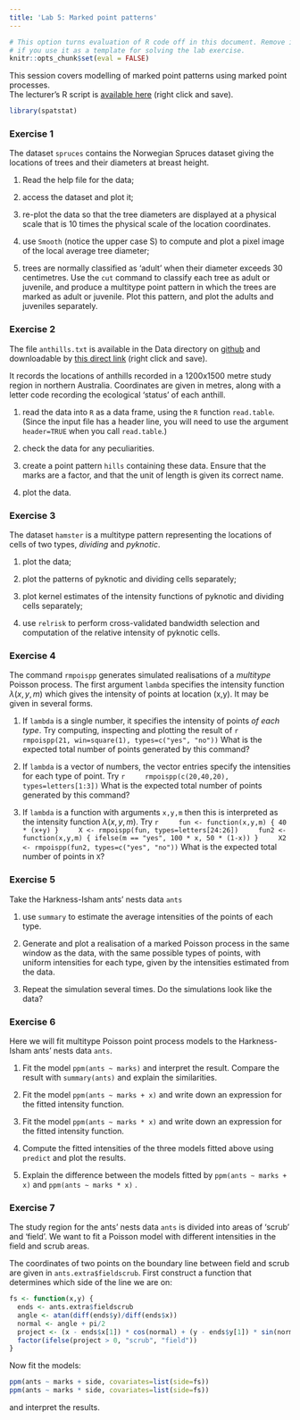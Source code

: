 ```yaml
---
title: 'Lab 5: Marked point patterns'
---
```


```r
# This option turns evaluation of R code off in this document. Remove it
# if you use it as a template for solving the lab exercise.
knitr::opts_chunk$set(eval = FALSE)
```

This session covers modelling of marked point patterns using marked
point processes.  
The lecturer's R script is [available here](https://raw.githubusercontent.com/spatstat/AAU2015/master/Scripts/script05.R) (right click and save).

```r
library(spatstat)
```

### Exercise 1

The dataset `spruces` contains the Norwegian Spruces
dataset giving the locations of trees and their diameters at breast
height.

1.  Read the help file for the data;

2.  access the dataset and plot it;

3.  re-plot the data so that the tree diameters are displayed at a
    physical scale that is 10 times the physical scale of the
    location coordinates.

4.  use `Smooth` (notice the upper case S) to compute and plot a
    pixel image of the local average tree diameter;

5.  trees are normally classified as ‘adult’ when their diameter
    exceeds 30 centimetres. Use the `cut` command to
    classify each tree as adult or juvenile, and produce a multitype
    point pattern in which the trees are marked as adult or
    juvenile. Plot this pattern, and plot the adults and juveniles
    separately.

### Exercise 2

The file `anthills.txt` is available in the Data directory on 
[github](https://github.com/spatstat/AAU2015) and downloadable by 
[this direct link](https://raw.githubusercontent.com/spatstat/AAU2015/master/Data/anthills.txt) (right click and save).

It records the locations of anthills recorded in a
1200x1500 metre study region in northern Australia.
Coordinates are given in metres, along with a letter code recording
the ecological ‘status’ of each anthill.

1.  read the data into `R` as a data frame, using the `R` function
    `read.table`. (Since the input file has a header line, you
    will need to use the argument `header=TRUE` when you call
    `read.table`.)

2.  check the data for any peculiarities.

3.  create a point pattern `hills` containing these data.
    Ensure that the marks are a factor, and that the unit of length
    is given its correct name.

4.  plot the data.


### Exercise 3

The dataset `hamster` is a multitype pattern representing
the locations of cells of two types, *dividing* and *pyknotic*.

1.  plot the data;

2.  plot the patterns of pyknotic and dividing cells separately;

3.  plot kernel estimates of the intensity functions of pyknotic and
    dividing cells separately;

4.  use `relrisk` to perform cross-validated bandwidth
    selection and computation of the relative intensity of pyknotic
    cells.


### Exercise 4

The command `rmpoispp` generates simulated realisations
of a *multitype* Poisson process. The first argument
`lambda` specifies the intensity function
$\lambda(x,y,m)$ which gives the intensity of points at location
(x,y). It may be given in several forms.

1.  If `lambda` is a single number, it specifies the
    intensity of points *of each type*. Try computing, inspecting
    and plotting the result of
    ```r
    rmpoispp(21, win=square(1), types=c("yes", "no"))
    ```
    What is the expected total number of points generated by this
    command?

2.  If `lambda` is a vector of numbers, the vector
    entries specify the intensities for each type of point. Try
    ```r
    rmpoispp(c(20,40,20), types=letters[1:3])
    ```
    What is the expected total number of points generated by this
    command?

3.  If `lambda` is a function with arguments
    `x,y,m` then this is interpreted as the intensity
    function $\lambda(x,y,m)$. Try
    ```r
    fun <- function(x,y,m) { 40 * (x+y) }
    X <- rmpoispp(fun, types=letters[24:26])
    fun2 <- function(x,y,m) { ifelse(m == "yes", 100 * x, 50 * (1-x)) }
    X2 <- rmpoispp(fun2, types=c("yes", "no"))
    ```
    What is the expected total number of points in `X`?


### Exercise 5

Take the Harkness-Isham ants’ nests data `ants`

1.  use `summary` to estimate the average intensities of
    the points of each type.

2.  Generate and plot a realisation of a marked Poisson process in
    the same window as the data, with the same possible types of
    points, with uniform intensities for each type, given by the
    intensities estimated from the data.

3.  Repeat the simulation several times. Do the simulations look
    like the data?


### Exercise 6

Here we will fit multitype Poisson point process models to the
Harkness-Isham ants’ nests data `ants`.

1.  Fit the model `ppm(ants ~ marks)` and interpret the result.
    Compare the result with `summary(ants)` and explain
    the similarities.

2.  Fit the model `ppm(ants ~ marks + x)` and write down an
    expression for the fitted intensity function.

3.  Fit the model `ppm(ants ~ marks * x)` and write down an
    expression for the fitted intensity function.

4.  Compute the fitted intensities of the three models fitted above 
    using `predict` and plot the results.

5.  Explain the difference between the models fitted by
    `ppm(ants ~ marks + x)` and `ppm(ants ~ marks * x)` .


### Exercise 7

The study region for the ants’ nests data `ants` is
divided into areas of ‘scrub’ and ‘field’. We want to fit a Poisson
model with different intensities in the field and scrub areas.

The coordinates of two points on the boundary line between field and
scrub are given in `ants.extra$fieldscrub`. First construct a function that
determines which side of the line we are on:
```r
fs <- function(x,y) {
  ends <- ants.extra$fieldscrub
  angle <- atan(diff(ends$y)/diff(ends$x))
  normal <- angle + pi/2
  project <- (x - ends$x[1]) * cos(normal) + (y - ends$y[1]) * sin(normal)
  factor(ifelse(project > 0, "scrub", "field"))
}
```

Now fit the models:
```r
ppm(ants ~ marks + side, covariates=list(side=fs))
ppm(ants ~ marks * side, covariates=list(side=fs))
```
and interpret the results.
